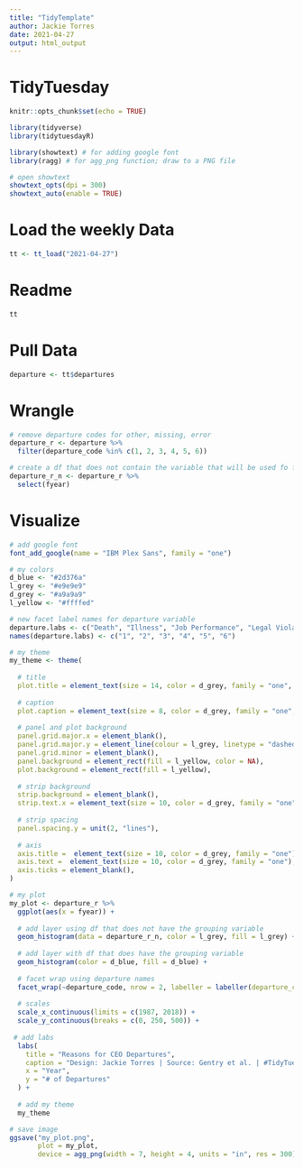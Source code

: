 ```yaml
---
title: "TidyTemplate"
author: Jackie Torres
date: 2021-04-27
output: html_output
---
```


# TidyTuesday

```r

knitr::opts_chunk$set(echo = TRUE)

library(tidyverse)
library(tidytuesdayR)

library(showtext) # for adding google font
library(ragg) # for agg_png function; draw to a PNG file

# open showtext
showtext_opts(dpi = 300)
showtext_auto(enable = TRUE)


```

# Load the weekly Data

```r

tt <- tt_load("2021-04-27")

```


# Readme

```r

tt

```


# Pull Data

```r

departure <- tt$departures

```

# Wrangle

```r

# remove departure codes for other, missing, error
departure_r <- departure %>%
  filter(departure_code %in% c(1, 2, 3, 4, 5, 6))

# create a df that does not contain the variable that will be used fo faceting (i.e., departure_code)
departure_r_n <- departure_r %>%
  select(fyear)

```


# Visualize

```r

# add google font
font_add_google(name = "IBM Plex Sans", family = "one")

# my colors
d_blue <- "#2d376a"
l_grey <- "#e9e9e9"
d_grey <- "#a9a9a9"
l_yellow <- "#ffffed"

# new facet label names for departure variable
departure.labs <- c("Death", "Illness", "Job Performance", "Legal Violations", "Retirement", "New Opportunity")
names(departure.labs) <- c("1", "2", "3", "4", "5", "6")

# my theme
my_theme <- theme(
  
  # title
  plot.title = element_text(size = 14, color = d_grey, family = "one", hjust = 0, margin = margin(10, 0, 10, 0),),
  
  # caption
  plot.caption = element_text(size = 8, color = d_grey, family = "one", hjust = 0, margin = margin(10, 0, 0, 0),),
  
  # panel and plot background
  panel.grid.major.x = element_blank(),
  panel.grid.major.y = element_line(colour = l_grey, linetype = "dashed"),
  panel.grid.minor = element_blank(),
  panel.background = element_rect(fill = l_yellow, color = NA),
  plot.background = element_rect(fill = l_yellow),
  
  # strip background
  strip.background = element_blank(),
  strip.text.x = element_text(size = 10, color = d_grey, family = "one", hjust = 0),
  
  # strip spacing
  panel.spacing.y = unit(2, "lines"),
  
  # axis
  axis.title =  element_text(size = 10, color = d_grey, family = "one"),
  axis.text =  element_text(size = 10, color = d_grey, family = "one"),
  axis.ticks = element_blank(),
)

# my plot
my_plot <- departure_r %>%
  ggplot(aes(x = fyear)) +
  
  # add layer using df that does not have the grouping variable
  geom_histogram(data = departure_r_n, color = l_grey, fill = l_grey) +
  
  # add layer with df that does have the grouping variable
  geom_histogram(color = d_blue, fill = d_blue) +
  
  # facet wrap using departure names
  facet_wrap(~departure_code, nrow = 2, labeller = labeller(departure_code = departure.labs)) +
  
  # scales
  scale_x_continuous(limits = c(1987, 2018)) +
  scale_y_continuous(breaks = c(0, 250, 500)) +
  
 # add labs
  labs(
    title = "Reasons for CEO Departures",
    caption = "Design: Jackie Torres | Source: Gentry et al. | #TidyTuesday 2021W18",
    x = "Year",
    y = "# of Departures"
  ) +
  
  # add my theme
  my_theme

# save image
ggsave("my_plot.png",
       plot = my_plot,
       device = agg_png(width = 7, height = 4, units = "in", res = 300))
  
```

